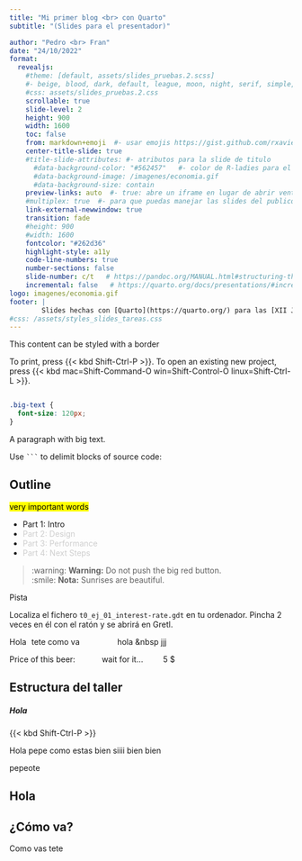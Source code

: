 ```yaml
---
title: "Mi primer blog <br> con Quarto"
subtitle: "(Slides para el presentador)"

author: "Pedro <br> Fran"
date: "24/10/2022"
format:
  revealjs: 
    #theme: [default, assets/slides_pruebas.2.scss]
    #- beige, blood, dark, default, league, moon, night, serif, simple, sky, solarized
    #css: assets/slides_pruebas.2.css
    scrollable: true
    slide-level: 2
    height: 900
    width: 1600
    toc: false
    from: markdown+emoji  #- usar emojis https://gist.github.com/rxaviers/7360908)
    center-title-slide: true
    #title-slide-attributes: #- atributos para la slide de titulo
      #data-background-color: "#562457"   #- color de R-ladies para el fondo
      #data-background-image: /imagenes/economia.gif
      #data-background-size: contain      
    preview-links: auto  #- true: abre un iframe en lugar de abrir ventana
    #multiplex: true  #- para que puedas manejar las slides del publico
    link-external-newwindow: true
    transition: fade
    #height: 900
    #width: 1600
    fontcolor: "#262d36"
    highlight-style: a11y
    code-line-numbers: true
    number-sections: false
    slide-number: c/t   # https://pandoc.org/MANUAL.html#structuring-the-slide-show
    incremental: false   # https://quarto.org/docs/presentations/#incremental-lists
logo: imagenes/economia.gif
footer: |
        Slides hechas con [Quarto](https://quarto.org/) para las [XII Jornadas de Usuarios de R](http://r-es.org/12jr/)
#css: /assets/styles_slides_tareas.css
---
```



::: {.border}
This content can be styled with a border
:::

To print, press {{< kbd Shift-Ctrl-P >}}. To open an existing new project, press {{< kbd mac=Shift-Command-O win=Shift-Control-O linux=Shift-Ctrl-L >}}.


```css

.big-text {
  font-size: 120px;
}

```


::: {.big-text}
A paragraph with big text.
:::


Use ```` ``` ```` to delimit blocks of source code:



## Outline

```{=html}
<style>
.semi-transparent {
  opacity: 0.2;
}
</style>
```

<mark>very important words</mark>

- Part 1: Intro
- [Part 2: Design]{.semi-transparent}
- [Part 3: Performance]{.semi-transparent}
- [Part 4: Next Steps]{.semi-transparent}


> :warning: **Warning:** Do not push the big red button.  
> :smile: **Nota:** Sunrises are beautiful.


::: {.callout-warning icon="false" collapse="true"}
####### Pista

Localiza el fichero `t0_ej_01_interest-rate.gdt` en tu ordenador. Pincha 2 veces en él con el ratón y se abrirá en Gretl.
:::


Hola &hairsp; tete como va &nbsp; &nbsp;  &nbsp; &nbsp; &nbsp; &nbsp;  &nbsp; &nbsp; hola &nbsp jjj

Price of this beer: &nbsp;&nbsp;&nbsp;&nbsp;&nbsp;&nbsp;&nbsp;&nbsp;&nbsp;&nbsp; wait for it... &nbsp;&nbsp;&nbsp;&nbsp;&nbsp;&nbsp;&nbsp; 5 $

## Estructura del taller {.smaller}

##### [ Hola ]{.purple}

{{< kbd Shift-Ctrl-P >}}

Hola pepe como estas  [bien]{.purple}  [siiii]{.yellow-h}  [bien]{.purple2} [bien]{.purple3}

[[pepeote]{.out-t}]{.purple2}


## Hola {.inverse2}



## ¿Cómo va? {.takeaway .center}


[Como vas tete]{.takeaway .center}